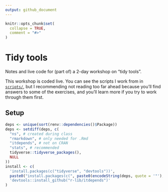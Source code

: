 ```yaml
---
output: github_document
---
```


<!-- README.md is generated from README.Rmd. Please edit that file -->

```r
knitr::opts_chunk$set(
  collapse = TRUE,
  comment = "#>"
)
```

# Tidy tools

<!-- badges: start -->
<!-- badges: end -->

Notes and live code for (part of) a 2-day workshop on "tidy tools".

This workshop is coded live. You can see the scripts I work from in [`scripts/`](scripts/), but I recommending not reading too far ahead because you'll find answers to some of the exercises, and you'll learn more if you try to work through them first.

## Setup

```r
deps <- unique(sort(renv::dependencies()$Package))
deps <- setdiff(deps, c(
  "ns", # created during class
  "rmarkdown", # only needed for .Rmd
  "itdepends", # not on CRAN
  "stats", # recommended
  tidyverse::tidyverse_packages(),
  NULL
))
install <- c(
  'install.packages(c("tidyverse", "devtools"))',
  paste0("install.packages(c(", paste0(encodeString(deps, quote = '"'), collapse = ", "), "))"),
  'devtools::install_github("r-lib/itdepends")'
)
```
```r
```

